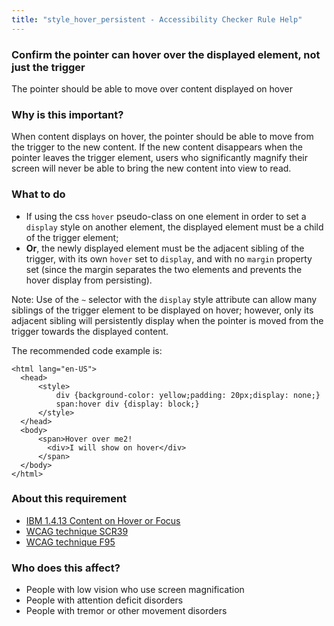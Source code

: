 ```yaml
---
title: "style_hover_persistent - Accessibility Checker Rule Help"
---
```


<div className="toolHelp">
<Row>
<Column colLg={16} colMd={8} colSm={4} className="toolHead">

### Confirm the pointer can hover over the displayed element, not just the trigger

<div id="locLevel"></div>

The pointer should be able to move over content displayed on hover

</Column>
</Row>

<Row>
<Column colLg={11} colMd={5} colSm={4} className="toolMain">

### Why is this important?

When content displays on hover, the pointer should be able to move from the trigger to the new content. If the new content disappears when the pointer leaves the trigger element, users who significantly magnify their screen will never be able to bring the new content into view to read.


<div id="locSnippet"></div>


### What to do

* If using the css `hover` pseudo-class on one element in order to set a `display` style on another element, the displayed element must be a child of the trigger element;
* **Or**, the newly displayed element must be the adjacent sibling of the trigger, with its own `hover` set to `display`, and with no `margin` property set (since the margin separates the two elements and prevents the hover display from persisting).

Note: Use of the `~` selector with the `display` style attribute can allow many siblings of the trigger element to be displayed on hover; however, only its adjacent sibling will persistently display when the pointer is moved from the trigger towards the displayed content. 


The recommended code example is:

```
<html lang="en-US">
  <head>
      <style>
          div {background-color: yellow;padding: 20px;display: none;}
          span:hover div {display: block;} 
      </style>
  </head>
  <body>
      <span>Hover over me2!
        <div>I will show on hover</div>
      </span>
  </body>
</html>
```


</Column>
<Column colLg={5} colMd={3} colSm={4} className="toolLeft">

### About this requirement
  
* [IBM 1.4.13 Content on Hover or Focus](https://www.ibm.com/able/requirements/requirements/#1_4_13)
* [WCAG technique SCR39](https://www.w3.org/WAI/WCAG21/Techniques/client-side-script/SCR39)
* [WCAG technique F95](https://www.w3.org/WAI/WCAG21/Techniques/failures/F95)

### Who does this affect?

* People with low vision who use screen magnification
* People with attention deficit disorders
* People with tremor or other movement disorders
   
</Column>
</Row>
</div>
